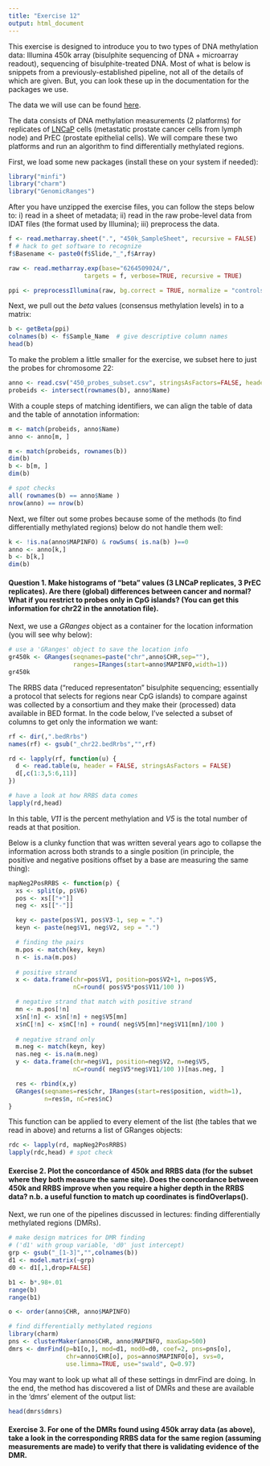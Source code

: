 ```yaml
---
title: "Exercise 12"
output: html_document
---
```


This exercise is designed to introduce you to two types of DNA methylation data: Illumina 450k array (bisulphite sequencing of DNA + microarray readout), sequencing of bisulphite-treated DNA.  Most of what is below is snippets from a previously-established pipeline, not all of the details of which are given.  But, you can look these up in the documentation for the packages we use.

The data we will use can be found [here](https://www.dropbox.com/s/tcg3uyeeejyx5m4/lecture12_data.zip?dl=0).

The data consists of DNA methylation measurements (2 platforms) for replicates of [LNCaP](http://www.lgcstandards-atcc.org/products/all/CRL-1740.aspx?geo_country=ch) cells (metastatic prostate cancer cells from lymph node) and PrEC (prostate epithelial cells).  We will compare these two platforms and run an algorithm to find differentially methylated regions.

First, we load some new packages (install these on your system if needed):

```r
library("minfi")
library("charm")
library("GenomicRanges")
```

After you have unzipped the exercise files, you can follow the steps below to: i) read in a sheet of metadata; ii) read in the raw probe-level data from IDAT files (the format used by Illumina); iii) preprocess the data.

```r
f <- read.metharray.sheet(".", "450k_SampleSheet", recursive = FALSE)
f # hack to get software to recognize
f$Basename <- paste0(f$Slide,"_",f$Array) 

raw <- read.metharray.exp(base="6264509024/", 
                     targets = f, verbose=TRUE, recursive = TRUE)

ppi <- preprocessIllumina(raw, bg.correct = TRUE, normalize = "controls")
```

Next, we pull out the *beta* values (consensus methylation levels) in to a matrix:

```r
b <- getBeta(ppi)
colnames(b) <- f$Sample_Name  # give descriptive column names
head(b)
```

To make the problem a little smaller for the exercise, we subset here to just the probes for chromosome 22:

```r
anno <- read.csv("450_probes_subset.csv", stringsAsFactors=FALSE, header=TRUE)
probeids <- intersect(rownames(b), anno$Name)
```

With a couple steps of matching identifiers, we can align the table of data and the table of annotation information:

```r
m <- match(probeids, anno$Name)
anno <- anno[m, ]

m <- match(probeids, rownames(b))
dim(b)
b <- b[m, ]
dim(b)

# spot checks
all( rownames(b) == anno$Name )
nrow(anno) == nrow(b)
```


Next, we filter out some probes because some of the methods (to find differentially methylated regions) below do not handle them well:

```r
k <- !is.na(anno$MAPINFO) & rowSums( is.na(b) )==0
anno <- anno[k,]
b <- b[k,]
dim(b)
```

#### Question 1.   Make histograms of "beta" values (3 LNCaP replicates, 3 PrEC replicates).  Are there (global) differences between cancer and  normal?  What if you restrict to probes only in CpG islands?  (You can get this information for chr22 in the annotation file).


Next, we use a *GRanges* object as a container for the location information (you will see why below):

```r
# use a 'GRanges' object to save the location info
gr450k <- GRanges(seqnames=paste("chr",anno$CHR,sep=""), 
                  ranges=IRanges(start=anno$MAPINFO,width=1))
gr450k
```


The RRBS data ("reduced representaton" bisulphite sequencing; essentially a protocol that selects for regions near CpG islands) to compare against was collected by a consortium and they make their (processed) data available in BED format.  In the code below, I've selected a subset of columns to get only the information we want:

```r
rf <- dir(,".bedRrbs")
names(rf) <- gsub("_chr22.bedRrbs","",rf)

rd <- lapply(rf, function(u) {
  d <- read.table(u, header = FALSE, stringsAsFactors = FALSE)
  d[,c(1:3,5:6,11)]
})

# have a look at how RRBS data comes
lapply(rd,head)
```

In this table, *V11* is the percent methylation and *V5* is the total number of reads at that position.

Below is a clunky function that was written several years ago to collapse the information across both strands to a single position (in principle, the positive and negative positions offset by a base are measuring the same thing):

```r
mapNeg2PosRRBS <- function(p) {
  xs <- split(p, p$V6)
  pos <- xs[["+"]]
  neg <- xs[["-"]]

  key <- paste(pos$V1, pos$V3-1, sep = ".")
  keyn <- paste(neg$V1, neg$V2, sep = ".")

  # finding the pairs
  m.pos <- match(key, keyn)
  n <- is.na(m.pos)
 
  # positive strand
  x <- data.frame(chr=pos$V1, position=pos$V2+1, n=pos$V5, 
                  nC=round( pos$V5*pos$V11/100 ))

  # negative strand that match with positive strand
  mn <- m.pos[!n]
  x$n[!n] <- x$n[!n] + neg$V5[mn]
  x$nC[!n] <- x$nC[!n] + round( neg$V5[mn]*neg$V11[mn]/100 )
 
  # negative strand only
  m.neg <- match(keyn, key)
  nas.neg <- is.na(m.neg)
  y <- data.frame(chr=neg$V1, position=neg$V2, n=neg$V5,
                  nC=round( neg$V5*neg$V11/100 ))[nas.neg, ]

  res <- rbind(x,y)
  GRanges(seqnames=res$chr, IRanges(start=res$position, width=1),
          n=res$n, nC=res$nC)
}
```

This function can be applied to every element of the list (the tables that we read in above) and returns a list of GRanges objects:

```r
rdc <- lapply(rd, mapNeg2PosRRBS)
lapply(rdc,head) # spot check
```


#### Exercise 2. Plot the concordance of 450k and RRBS data (for the subset where they both measure the same site).  Does the concordance between 450k and RRBS improve when you require a higher depth in the RRBS data? n.b. a useful function to match up coordinates is findOverlaps().


Next, we run one of the pipelines discussed in lectures: finding differentially methylated regions (DMRs).

```r
# make design matrices for DMR finding 
# ('d1' with group variable, 'd0' just intercept)
grp <- gsub("_[1-3]","",colnames(b))
d1 <- model.matrix(~grp)
d0 <- d1[,1,drop=FALSE]

b1 <- b*.98+.01
range(b)
range(b1)

o <- order(anno$CHR, anno$MAPINFO)

# find differentially methylated regions
library(charm)
pns <- clusterMaker(anno$CHR, anno$MAPINFO, maxGap=500)
dmrs <- dmrFind(p=b1[o,], mod=d1, mod0=d0, coef=2, pns=pns[o],
                chr=anno$CHR[o], pos=anno$MAPINFO[o], svs=0, 
                use.limma=TRUE, use="swald", Q=0.97)
```

You may want to look up what all of these settings in dmrFind are doing.  In the end, the method has discovered a list of DMRs and these are available in the 'dmrs' element of the output list:

```r
head(dmrs$dmrs)
```

#### Exercise 3. For one of the DMRs found using 450k array data (as above), take a look in the corresponding RRBS data for the same region (assuming measurements are made) to verify that there is validating evidence of the DMR.


